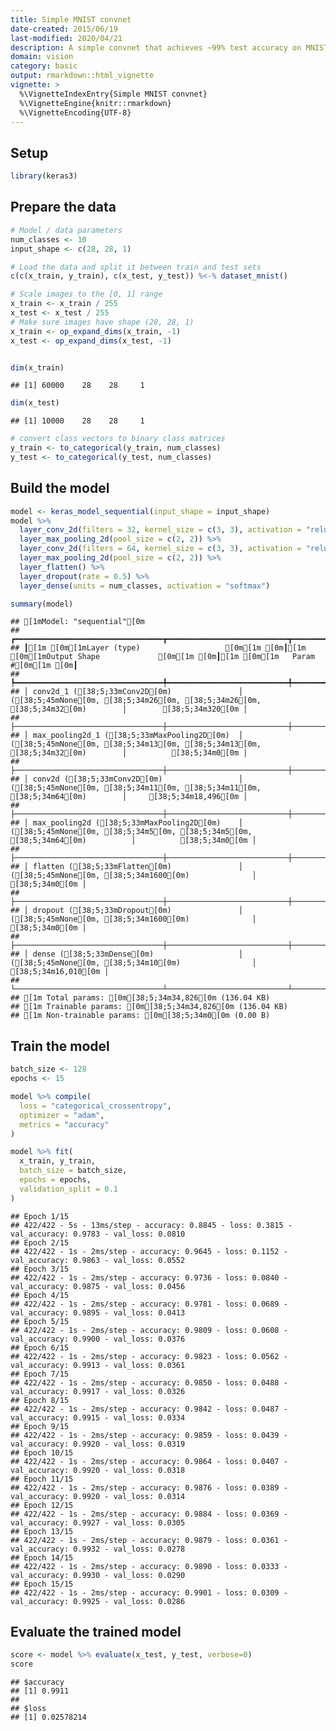 ```yaml
---
title: Simple MNIST convnet
date-created: 2015/06/19
last-modified: 2020/04/21
description: A simple convnet that achieves ~99% test accuracy on MNIST.
domain: vision
category: basic
output: rmarkdown::html_vignette
vignette: >
  %\VignetteIndexEntry{Simple MNIST convnet}
  %\VignetteEngine{knitr::rmarkdown}
  %\VignetteEncoding{UTF-8}
---
```


## Setup


```r
library(keras3)
```

## Prepare the data


```r
# Model / data parameters
num_classes <- 10
input_shape <- c(28, 28, 1)

# Load the data and split it between train and test sets
c(c(x_train, y_train), c(x_test, y_test)) %<-% dataset_mnist()

# Scale images to the [0, 1] range
x_train <- x_train / 255
x_test <- x_test / 255
# Make sure images have shape (28, 28, 1)
x_train <- op_expand_dims(x_train, -1)
x_test <- op_expand_dims(x_test, -1)


dim(x_train)
```

```
## [1] 60000    28    28     1
```

```r
dim(x_test)
```

```
## [1] 10000    28    28     1
```

```r
# convert class vectors to binary class matrices
y_train <- to_categorical(y_train, num_classes)
y_test <- to_categorical(y_test, num_classes)
```

## Build the model


```r
model <- keras_model_sequential(input_shape = input_shape)
model %>%
  layer_conv_2d(filters = 32, kernel_size = c(3, 3), activation = "relu") %>%
  layer_max_pooling_2d(pool_size = c(2, 2)) %>%
  layer_conv_2d(filters = 64, kernel_size = c(3, 3), activation = "relu") %>%
  layer_max_pooling_2d(pool_size = c(2, 2)) %>%
  layer_flatten() %>%
  layer_dropout(rate = 0.5) %>%
  layer_dense(units = num_classes, activation = "softmax")

summary(model)
```

```
## [1mModel: "sequential"[0m
## ┏━━━━━━━━━━━━━━━━━━━━━━━━━━━━━━━━━┳━━━━━━━━━━━━━━━━━━━━━━━━━━━┳━━━━━━━━━━━━┓
## ┃[1m [0m[1mLayer (type)                   [0m[1m [0m┃[1m [0m[1mOutput Shape             [0m[1m [0m┃[1m [0m[1m   Param #[0m[1m [0m┃
## ┡━━━━━━━━━━━━━━━━━━━━━━━━━━━━━━━━━╇━━━━━━━━━━━━━━━━━━━━━━━━━━━╇━━━━━━━━━━━━┩
## │ conv2d_1 ([38;5;33mConv2D[0m)               │ ([38;5;45mNone[0m, [38;5;34m26[0m, [38;5;34m26[0m, [38;5;34m32[0m)        │        [38;5;34m320[0m │
## ├─────────────────────────────────┼───────────────────────────┼────────────┤
## │ max_pooling2d_1 ([38;5;33mMaxPooling2D[0m)  │ ([38;5;45mNone[0m, [38;5;34m13[0m, [38;5;34m13[0m, [38;5;34m32[0m)        │          [38;5;34m0[0m │
## ├─────────────────────────────────┼───────────────────────────┼────────────┤
## │ conv2d ([38;5;33mConv2D[0m)                 │ ([38;5;45mNone[0m, [38;5;34m11[0m, [38;5;34m11[0m, [38;5;34m64[0m)        │     [38;5;34m18,496[0m │
## ├─────────────────────────────────┼───────────────────────────┼────────────┤
## │ max_pooling2d ([38;5;33mMaxPooling2D[0m)    │ ([38;5;45mNone[0m, [38;5;34m5[0m, [38;5;34m5[0m, [38;5;34m64[0m)          │          [38;5;34m0[0m │
## ├─────────────────────────────────┼───────────────────────────┼────────────┤
## │ flatten ([38;5;33mFlatten[0m)               │ ([38;5;45mNone[0m, [38;5;34m1600[0m)              │          [38;5;34m0[0m │
## ├─────────────────────────────────┼───────────────────────────┼────────────┤
## │ dropout ([38;5;33mDropout[0m)               │ ([38;5;45mNone[0m, [38;5;34m1600[0m)              │          [38;5;34m0[0m │
## ├─────────────────────────────────┼───────────────────────────┼────────────┤
## │ dense ([38;5;33mDense[0m)                   │ ([38;5;45mNone[0m, [38;5;34m10[0m)                │     [38;5;34m16,010[0m │
## └─────────────────────────────────┴───────────────────────────┴────────────┘
## [1m Total params: [0m[38;5;34m34,826[0m (136.04 KB)
## [1m Trainable params: [0m[38;5;34m34,826[0m (136.04 KB)
## [1m Non-trainable params: [0m[38;5;34m0[0m (0.00 B)
```

## Train the model


```r
batch_size <- 128
epochs <- 15

model %>% compile(
  loss = "categorical_crossentropy",
  optimizer = "adam",
  metrics = "accuracy"
)

model %>% fit(
  x_train, y_train,
  batch_size = batch_size,
  epochs = epochs,
  validation_split = 0.1
)
```

```
## Epoch 1/15
## 422/422 - 5s - 13ms/step - accuracy: 0.8845 - loss: 0.3815 - val_accuracy: 0.9783 - val_loss: 0.0810
## Epoch 2/15
## 422/422 - 1s - 2ms/step - accuracy: 0.9645 - loss: 0.1152 - val_accuracy: 0.9863 - val_loss: 0.0552
## Epoch 3/15
## 422/422 - 1s - 2ms/step - accuracy: 0.9736 - loss: 0.0840 - val_accuracy: 0.9875 - val_loss: 0.0456
## Epoch 4/15
## 422/422 - 1s - 2ms/step - accuracy: 0.9781 - loss: 0.0689 - val_accuracy: 0.9895 - val_loss: 0.0413
## Epoch 5/15
## 422/422 - 1s - 2ms/step - accuracy: 0.9809 - loss: 0.0608 - val_accuracy: 0.9900 - val_loss: 0.0376
## Epoch 6/15
## 422/422 - 1s - 2ms/step - accuracy: 0.9823 - loss: 0.0562 - val_accuracy: 0.9913 - val_loss: 0.0361
## Epoch 7/15
## 422/422 - 1s - 2ms/step - accuracy: 0.9850 - loss: 0.0488 - val_accuracy: 0.9917 - val_loss: 0.0326
## Epoch 8/15
## 422/422 - 1s - 2ms/step - accuracy: 0.9842 - loss: 0.0487 - val_accuracy: 0.9915 - val_loss: 0.0334
## Epoch 9/15
## 422/422 - 1s - 2ms/step - accuracy: 0.9859 - loss: 0.0439 - val_accuracy: 0.9920 - val_loss: 0.0319
## Epoch 10/15
## 422/422 - 1s - 2ms/step - accuracy: 0.9864 - loss: 0.0407 - val_accuracy: 0.9920 - val_loss: 0.0318
## Epoch 11/15
## 422/422 - 1s - 2ms/step - accuracy: 0.9876 - loss: 0.0389 - val_accuracy: 0.9920 - val_loss: 0.0314
## Epoch 12/15
## 422/422 - 1s - 2ms/step - accuracy: 0.9884 - loss: 0.0369 - val_accuracy: 0.9927 - val_loss: 0.0305
## Epoch 13/15
## 422/422 - 1s - 2ms/step - accuracy: 0.9879 - loss: 0.0361 - val_accuracy: 0.9932 - val_loss: 0.0278
## Epoch 14/15
## 422/422 - 1s - 2ms/step - accuracy: 0.9890 - loss: 0.0333 - val_accuracy: 0.9930 - val_loss: 0.0290
## Epoch 15/15
## 422/422 - 1s - 2ms/step - accuracy: 0.9901 - loss: 0.0309 - val_accuracy: 0.9925 - val_loss: 0.0286
```

## Evaluate the trained model


```r
score <- model %>% evaluate(x_test, y_test, verbose=0)
score
```

```
## $accuracy
## [1] 0.9911
##
## $loss
## [1] 0.02578214
```
